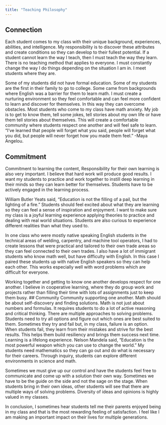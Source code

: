 ---
title: "Teaching Philosophy"
---
## Connection 

Each student comes to my class with their unique background, experiences, abilities, and intelligence. My responsibility is to discover these attributes and create conditions so they can develop to their fullest potential. If a student cannot learn the way I teach, then I must teach the way they learn. There is no teaching method that applies to everyone. I must constantly change the way I do things depending on the situation I am in. I meet students where they are.

Some of my students did not have formal education. Some of my students are the first in their family to go to college. Some came from backgrounds where English was a barrier for them to learn math. I must create a nurturing environment so they feel comfortable and can feel more confident to learn and discover for themselves. In this way they can overcome obstacles. Most students who come to my class have math anxiety. My job is to get to know them, tell some jokes, tell stories about my own life or have them tell stories about themselves.
This will create a comfortable community where students respect one another and will feel safe to learn. “I've learned that people will forget what you said, people will forget what you did, but people will never forget how you made them feel.” -Maya Angelou.

## Commitment
Commitment to learning the content,
Responsibility for their own learning is also very important. I believe that hard work will produce good results. I want my students to practice and work together to instill deep learning in their minds so they can learn better for themselves. Students have to be actively engaged in the learning process.

William Butler Yeats said, “Education is not the filling of a pail, but the lighting of a fire.” Students should feel excited about what they are learning so they can feel a sense of inspiration and enjoyment. I want to make sure my class is a joyful learning experience applying theories to practice and dealing with real world situations. Students are also curious to experience different realities than what they used to.

In one class who were mostly native speaking English students in the technical areas of welding, carpentry, and machine tool operators, I had to create lessons that were practical and tailored to their own trade areas so they can feel connected to their own trades. I also have a lot of immigrant students who know math well, but have difficulty with English. In this case I paired these students up with native English speakers so they can help each other. This works especially well with word problems which are difficult for everyone.

Working together and getting to know one another develops respect for one another. I believe in cooperative learning, where they do group work and projects rather than filling their time with lots of assignments just to keep them busy. 
## Community
Community supporting one another.
Math should be about self-discovery and finding solutions. Math is not just about numbers and formulas. It requires students to do a lot of active reasoning and critical thinking. There are multiple approaches to solving problems. Students need to try all options and figure out which ones are best suited to them. Sometimes they try and fail but, in my class, failure is an option. When students fail, they learn from their mistakes and strive for the best results. This helps them build resiliency and brings them success next time. Learning is a lifelong experience.
Nelson Mandela said, “Education is the most powerful weapon which you can use to change the world.” My students need mathematics so they can go out and do what is necessary for their careers. Through inquiry, students can explore different environments in science and math. 

Sometimes we must give up our control and have the students feel free to communicate and come up with a solution their own way. Sometimes we have to be the guide on the side and not the sage on the stage. When students bring in their own ideas, other students will see that there are multiple ways of solving problems. Diversity of ideas and opinions is highly valued in my classes.

In conclusion, I sometimes hear students tell me their parents enjoyed being in my class and that is the most rewarding feeling of satisfaction. I feel like I am making an important impact on their lives for multiple generations.
